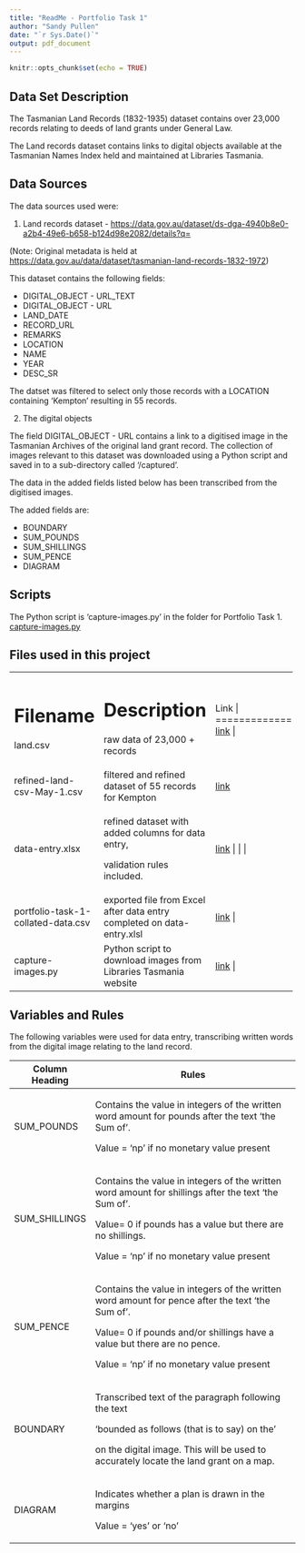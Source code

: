 ```yaml
---
title: "ReadMe - Portfolio Task 1"
author: "Sandy Pullen"
date: "`r Sys.Date()`"
output: pdf_document
---
```


```r
knitr::opts_chunk$set(echo = TRUE)
```

## Data Set Description

The Tasmanian Land Records (1832-1935) dataset contains over 23,000 records relating to deeds of land grants under General Law.

The Land records dataset contains links to digital objects available at the Tasmanian Names Index held and maintained at Libraries Tasmania.

## Data Sources

The data sources used were:

1.  Land records dataset - <https://data.gov.au/dataset/ds-dga-4940b8e0-a2b4-49e6-b658-b124d98e2082/details?q=>

(Note: Original metadata is held at <https://data.gov.au/data/dataset/tasmanian-land-records-1832-1972>)

This dataset contains the following fields:

-   DIGITAL_OBJECT - URL_TEXT
-   DIGITAL_OBJECT - URL
-   LAND_DATE
-   RECORD_URL
-   REMARKS
-   LOCATION
-   NAME
-   YEAR
-   DESC_SR

The datset was filtered to select only those records with a LOCATION containing 'Kempton' resulting in 55 records.

2.  The digital objects

The field DIGITAL_OBJECT - URL contains a link to a digitised image in the Tasmanian Archives of the original land grant record. The collection of images relevant to this dataset was downloaded using a Python script and saved in to a sub-directory called '/captured'.

The data in the added fields listed below has been transcribed from the digitised images.

The added fields are:

-   BOUNDARY
-   SUM_POUNDS
-   SUM_SHILLINGS
-   SUM_PENCE
-   DIAGRAM

## Scripts

The Python script is 'capture-images.py' in the folder for Portfolio Task 1. [capture-images.py](/data/capture-images.py)

## Files used in this project

+------------------------------------+------------------------------------------------------------------------+-------------------------------------------------+
| Filename                           | Description                                                            | Link                                            |
+====================================+========================================================================+=================================================+
| land.csv                           | raw data of 23,000 + records                                           | [link](/data/land.csv)                           |
+------------------------------------+------------------------------------------------------------------------+-------------------------------------------------+
| refined-land-csv-May-1.csv         | filtered and refined dataset of 55 records for Kempton                 | [link](/data/refined-land-csv-May-1.csv)              |
+------------------------------------+------------------------------------------------------------------------+-------------------------------------------------+
| data-entry.xlsx                    | refined dataset with added columns for data entry,                     | [link](/data/data-entry.xlsx)                    |
|                                    |                                                                        |                                                 |
|                                    | validation rules included.                                             |                                                 |
+------------------------------------+------------------------------------------------------------------------+-------------------------------------------------+
| portfolio-task-1-collated-data.csv | exported file from Excel after data entry completed on data-entry.xlsl | [link](/data/portfolio-task-1-collated-data.csv) |
+------------------------------------+------------------------------------------------------------------------+-------------------------------------------------+
| capture-images.py                  | Python script to download images from Libraries Tasmania website       | [link](/data/capture-images.py)                  |
+------------------------------------+------------------------------------------------------------------------+-------------------------------------------------+

## Variables and Rules

The following variables were used for data entry, transcribing written words from the digital image relating to the land record.

+----------------+------------------------------------------------------------------------------------------------------+
| Column Heading | Rules                                                                                                |
+================+======================================================================================================+
| SUM_POUNDS     | Contains the value in integers of the written word amount for pounds after the text 'the Sum of'.    |
|                |                                                                                                      |
|                | Value = 'np' if no monetary value present                                                            |
+----------------+------------------------------------------------------------------------------------------------------+
| SUM_SHILLINGS  | Contains the value in integers of the written word amount for shillings after the text 'the Sum of'. |
|                |                                                                                                      |
|                | Value= 0 if pounds has a value but there are no shillings.                                           |
|                |                                                                                                      |
|                | Value = 'np' if no monetary value present                                                            |
+----------------+------------------------------------------------------------------------------------------------------+
| SUM_PENCE      | Contains the value in integers of the written word amount for pence after the text 'the Sum of'.     |
|                |                                                                                                      |
|                | Value= 0 if pounds and/or shillings have a value but there are no pence.                             |
|                |                                                                                                      |
|                | Value = 'np' if no monetary value present                                                            |
+----------------+------------------------------------------------------------------------------------------------------+
| BOUNDARY       | Transcribed text of the paragraph following the text                                                 |
|                |                                                                                                      |
|                | 'bounded as follows (that is to say) on the'                                                         |
|                |                                                                                                      |
|                | on the digital image. This will be used to accurately locate the land grant on a map.                |
+----------------+------------------------------------------------------------------------------------------------------+
| DIAGRAM        | Indicates whether a plan is drawn in the margins                                                     |
|                |                                                                                                      |
|                | Value = 'yes' or 'no'                                                                                |
+----------------+------------------------------------------------------------------------------------------------------+

